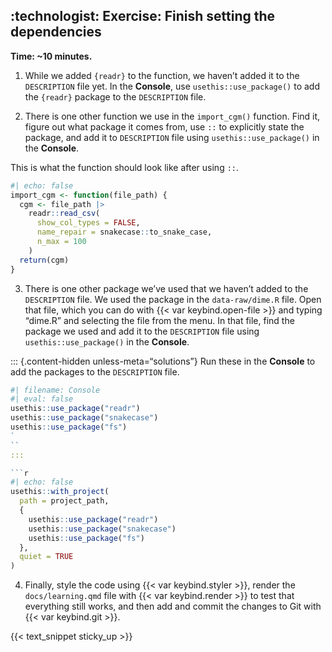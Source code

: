 <!--
NOTE: This is separate here in order to have a solutions section.
Include `solutions: true` in header to show solutions.
-->

## :technologist: Exercise: Finish setting the dependencies

**Time: \~10 minutes.**

1.  While we added `{readr}` to the function, we haven't added it to the
    `DESCRIPTION` file yet. In the **Console**, use
    `usethis::use_package()` to add the `{readr}` package to the
    `DESCRIPTION` file.

2.  There is one other function we use in the `import_cgm()` function.
    Find it, figure out what package it comes from, use `::` to
    explicitly state the package, and add it to `DESCRIPTION` file using
    `usethis::use_package()` in the **Console**.

::: {.content-hidden unless-meta="solutions"}

This is what the function should look like after using `::`.

```r
#| echo: false
import_cgm <- function(file_path) {
  cgm <- file_path |>
    readr::read_csv(
      show_col_types = FALSE,
      name_repair = snakecase::to_snake_case,
      n_max = 100
    )
  return(cgm)
}
```
:::

3.  There is one other package we've used that we haven't added to the
    `DESCRIPTION` file. We used the package in the `data-raw/dime.R`
    file. Open that file, which you can do with
    {{< var keybind.open-file >}} and typing "dime.R" and selecting the
    file from the menu. In that file, find the package we used and add
    it to the `DESCRIPTION` file using `usethis::use_package()` in the
    **Console**.

::: {.content-hidden unless-meta="solutions"}
Run these in the **Console** to add the packages to the `DESCRIPTION` file.

```r
#| filename: Console
#| eval: false
usethis::use_package("readr")
usethis::use_package("snakecase")
usethis::use_package("fs")
`
``
:::

```r
#| echo: false
usethis::with_project(
  path = project_path,
  {
    usethis::use_package("readr")
    usethis::use_package("snakecase")
    usethis::use_package("fs")
  },
  quiet = TRUE
)
```

4.  Finally, style the code using {{< var keybind.styler >}}, render the
    `docs/learning.qmd` file with {{< var keybind.render >}} to test
    that everything still works, and then add and commit the changes to
    Git with {{< var keybind.git >}}.

{{< text_snippet sticky_up >}}
